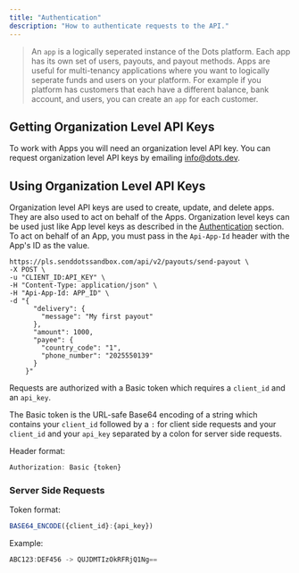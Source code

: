 ```yaml
---
title: "Authentication"
description: "How to authenticate requests to the API."
---
```


> An `app` is a logically seperated instance of the Dots platform. Each app has its own set of users, payouts, and payout methods. Apps are useful for multi-tenancy applications where you want to logically seperate funds and users on your platform. For example if you platform has customers that each have a different balance, bank account, and users, you can create an `app` for each customer.

## Getting Organization Level API Keys

To work with Apps you will need an organization level API key. You can request organization level API keys by emailing info@dots.dev.

## Using Organization Level API Keys

Organization level API keys are used to create, update, and delete apps. They are also used to act on behalf of the Apps. Organization level keys can be used just like App level keys as described in the [Authentication](/overview/authentication) section. To act on behalf of an App, you must pass in the `Api-App-Id` header with the App's ID as the value.

```
https://pls.senddotssandbox.com/api/v2/payouts/send-payout \
-X POST \
-u "CLIENT_ID:API_KEY" \
-H "Content-Type: application/json" \
-H "Api-App-Id: APP_ID" \
-d "{
      "delivery": {
        "message": "My first payout"
      },
      "amount": 1000,
      "payee": {
        "country_code": "1",
        "phone_number": "2025550139"
      }
    }"
```



Requests are authorized with a Basic token which requires a `client_id` and an `api_key`.

The Basic token is the URL-safe Base64 encoding of a string which contains your `client_id` followed by a `:` for client side requests and your `client_id` and your `api_key` separated by a colon for server side requests.

Header format:

```javascript
Authorization: Basic {token}
```

### Server Side Requests

Token format:

```javascript
BASE64_ENCODE({client_id}:{api_key})
```

Example:

```javascript
ABC123:DEF456 -> QUJDMTIzOkRFRjQ1Ng==
```
